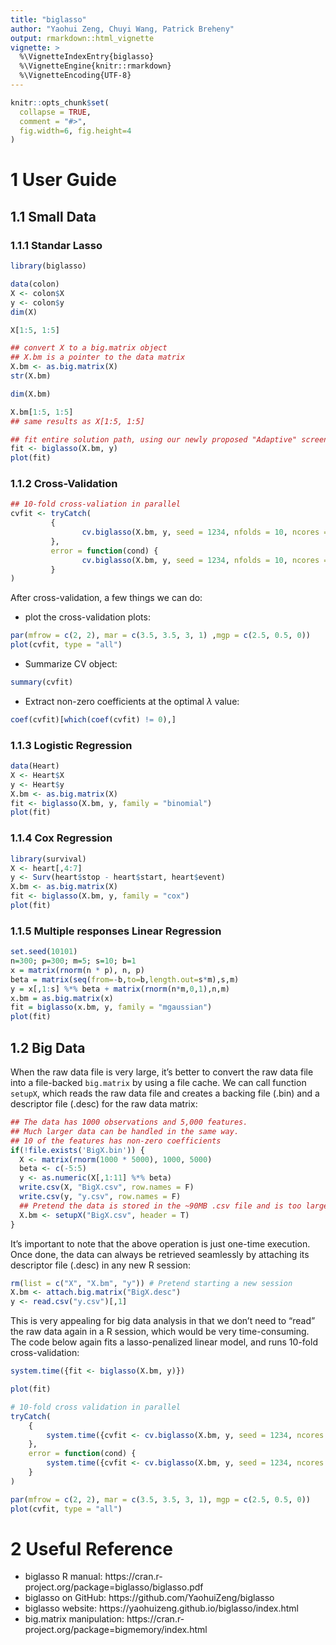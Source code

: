 ```yaml
---
title: "biglasso"
author: "Yaohui Zeng, Chuyi Wang, Patrick Breheny"
output: rmarkdown::html_vignette
vignette: >
  %\VignetteIndexEntry{biglasso}
  %\VignetteEngine{knitr::rmarkdown}
  %\VignetteEncoding{UTF-8}
---
```


```r
knitr::opts_chunk$set(
  collapse = TRUE,
  comment = "#>",
  fig.width=6, fig.height=4
)
```

# 1 User Guide

## 1.1 Small Data

### 1.1.1 Standar Lasso

```r
library(biglasso)

data(colon)
X <- colon$X
y <- colon$y
dim(X)
```

```r
X[1:5, 1:5]
```

```r
## convert X to a big.matrix object
## X.bm is a pointer to the data matrix
X.bm <- as.big.matrix(X)
str(X.bm)
```


```r
dim(X.bm)
```

```r
X.bm[1:5, 1:5]
## same results as X[1:5, 1:5]
```



```r
## fit entire solution path, using our newly proposed "Adaptive" screening rule (default)
fit <- biglasso(X.bm, y)
plot(fit)
```

### 1.1.2 Cross-Validation 
```r
## 10-fold cross-valiation in parallel
cvfit <- tryCatch(
         {
                cv.biglasso(X.bm, y, seed = 1234, nfolds = 10, ncores = 4)
         },
         error = function(cond) {
                cv.biglasso(X.bm, y, seed = 1234, nfolds = 10, ncores = 2)
         }
)
```

After cross-validation, a few things we can do:

- plot the cross-validation plots:

```r
par(mfrow = c(2, 2), mar = c(3.5, 3.5, 3, 1) ,mgp = c(2.5, 0.5, 0))
plot(cvfit, type = "all")
```

- Summarize CV object:

```r
summary(cvfit)
```


- Extract non-zero coefficients at the optimal $\lambda$ value:

```r
coef(cvfit)[which(coef(cvfit) != 0),]
```

### 1.1.3 Logistic Regression

```r
data(Heart)
X <- Heart$X
y <- Heart$y
X.bm <- as.big.matrix(X)
fit <- biglasso(X.bm, y, family = "binomial")
plot(fit)
```

### 1.1.4 Cox Regression

```r
library(survival)
X <- heart[,4:7]
y <- Surv(heart$stop - heart$start, heart$event)
X.bm <- as.big.matrix(X)
fit <- biglasso(X.bm, y, family = "cox")
plot(fit)
```

### 1.1.5 Multiple responses Linear Regression

```r
set.seed(10101)
n=300; p=300; m=5; s=10; b=1
x = matrix(rnorm(n * p), n, p)
beta = matrix(seq(from=-b,to=b,length.out=s*m),s,m)
y = x[,1:s] %*% beta + matrix(rnorm(n*m,0,1),n,m)
x.bm = as.big.matrix(x)
fit = biglasso(x.bm, y, family = "mgaussian")
plot(fit)
```

## 1.2 Big Data

When the raw data file is very large, it's better to convert the raw data file
into a file-backed `big.matrix` by using a file cache. We can call function 
`setupX`, which reads the raw data file and creates a backing file (.bin)
and a descriptor file (.desc) for the raw data matrix:

```r
## The data has 1000 observations and 5,000 features.
## Much larger data can be handled in the same way.
## 10 of the features has non-zero coefficients
if(!file.exists('BigX.bin')) {
  X <- matrix(rnorm(1000 * 5000), 1000, 5000)
  beta <- c(-5:5)
  y <- as.numeric(X[,1:11] %*% beta)
  write.csv(X, "BigX.csv", row.names = F)
  write.csv(y, "y.csv", row.names = F)
  ## Pretend the data is stored in the ~90MB .csv file and is too large to fit into memory
  X.bm <- setupX("BigX.csv", header = T)
}

```

It's important to note that the above operation is just one-time execution. Once
done, the data can always be retrieved seamlessly by attaching its descriptor
file (.desc) in any new R session:

```r
rm(list = c("X", "X.bm", "y")) # Pretend starting a new session
X.bm <- attach.big.matrix("BigX.desc")
y <- read.csv("y.csv")[,1]
```

This is very appealing for big data analysis in that we don't need to "read" the
raw data again in a R session, which would be very time-consuming. The code below
again fits a lasso-penalized linear model, and runs 10-fold cross-validation:

```r
system.time({fit <- biglasso(X.bm, y)})
```

```r
plot(fit)
```

```r
# 10-fold cross validation in parallel
tryCatch(
	{
		system.time({cvfit <- cv.biglasso(X.bm, y, seed = 1234, ncores = 4, nfolds = 10)})
	},
	error = function(cond) {
  	  	system.time({cvfit <- cv.biglasso(X.bm, y, seed = 1234, ncores = 2, nfolds = 10)})
	}
)
```

```r
par(mfrow = c(2, 2), mar = c(3.5, 3.5, 3, 1), mgp = c(2.5, 0.5, 0))
plot(cvfit, type = "all")
```

# 2 Useful Reference

* biglasso R manual: https://cran.r-project.org/package=biglasso/biglasso.pdf
* biglasso on GitHub: https://github.com/YaohuiZeng/biglasso
* biglasso website: https://yaohuizeng.github.io/biglasso/index.html
* big.matrix manipulation: https://cran.r-project.org/package=bigmemory/index.html
